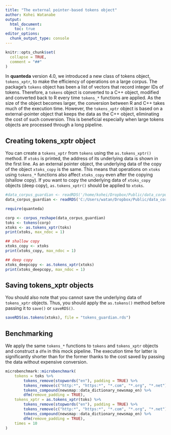 ```yaml
---
title: "The external pointer-based tokens object"
author: Kohei Watanabe
output:  
  html_document:
    toc: true
editor_options: 
  chunk_output_type: console
---
```


```r
knitr::opts_chunk$set(
  collapse = TRUE,
  comment = "##"
)
```

In **quanteda** version 4.0, we introduced a new class of tokens object, `tokens_xptr`, to make the efficiency of operations on a large corpus. The package's `tokens` object has been a list of vectors that record integer IDs of tokens. Therefore, a `tokens` object is converted to a C++ object, modified and converted back to R every time `tokens_*` functions are applied. As the size of the object becomes larger, the conversion between R and C++ takes much of the execution time. However, the `tokens_xptr` object is based on a external-pointer object that keeps the data as the C++ object, eliminating the cost of such conversion. This is beneficial especially when large tokens objects are processed through a long pipeline. 

## Creating tokens_xptr object

You can create a `tokens_xptr` from `tokens` using the `as.tokens_xptr()` method. If `xtoks` is printed, the address of its underlying data is shown in the first line. As an external pointer object, the underlying data of the copy of the object `xtoks_copy` is the same. This means that operations on `xtoks` using `tokens_*` functions also affect `xtoks_copy` even after the copying (shallow copy). If you want to copy the underlying data of `xtoks_copy` objects (deep copy), `as.tokens_xptr()` should be applied to `xtoks`.

```r
#data_corpus_guardian <- readRDS('/home/kohei/Dropbox/Public/data_corpus_guardian2016.rds') 
data_corpus_guardian <- readRDS('C:/Users/watan/Dropbox/Public/data_corpus_guardian2016.rds')
```

```r
require(quanteda)

corp <- corpus_reshape(data_corpus_guardian)
toks <- tokens(corp)
xtoks <- as.tokens_xptr(toks)
print(xtoks, max_ndoc = 1)

## shallow copy
xtoks_copy <- xtoks
print(xtoks_copy, max_ndoc = 1)

## deep copy 
xtoks_deepcopy <- as.tokens_xptr(xtoks)
print(xtoks_deepcopy, max_ndoc = 1)
```

## Saving tokens_xptr objects

You should also note that you cannot save the underlying data of `tokens_xptr` objects. Thus, you should apply the `as.tokens()` method before passing it to `save()` or `saveRDS()`.

```r
saveRDS(as.tokens(xtoks), file = "tokens_guardian.rds")
```

## Benchmarking

We apply the same `tokens_*` functions to `tokens` and `tokens_xptr` objects and construct a `dfm` in this mock pipeline. The execution time for latter is significantly shorter than for the former thanks to the cost saved by passing the data without expensive conversion.

```r
microbenchmark::microbenchmark(
    tokens = toks %>% 
        tokens_remove(stopwords("en"), padding = TRUE) %>% 
        tokens_remove(c("http:*", "https:*", "*.com", "*.org", "*.net"), padding = TRUE) %>% 
        tokens_compound(newsmap::data_dictionary_newsmap_en) %>% 
        dfm(remove_padding = TRUE),
    tokens_xptr = as.tokens_xptr(toks) %>% 
        tokens_remove(stopwords("en"), padding = TRUE) %>% 
        tokens_remove(c("http:*", "https:*", "*.com", "*.org", "*.net"), padding = TRUE) %>% 
        tokens_compound(newsmap::data_dictionary_newsmap_en) %>% 
        dfm(remove_padding = TRUE),
    times = 10
)
```

